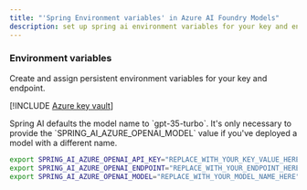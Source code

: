 ```yaml
---
title: "'Spring Environment variables' in Azure AI Foundry Models"
description: set up spring ai environment variables for your key and endpoint
---
```


### Environment variables

Create and assign persistent environment variables for your key and endpoint.

[!INCLUDE [Azure key vault](~/reusable-content/ce-skilling/azure/includes/ai-services/security/azure-key-vault)]

<Note>
Spring AI defaults the model name to `gpt-35-turbo`. It's only necessary to provide the `SPRING_AI_AZURE_OPENAI_MODEL` value if you've deployed a model with a different name.
</Note>

```bash
export SPRING_AI_AZURE_OPENAI_API_KEY="REPLACE_WITH_YOUR_KEY_VALUE_HERE"
export SPRING_AI_AZURE_OPENAI_ENDPOINT="REPLACE_WITH_YOUR_ENDPOINT_HERE"
export SPRING_AI_AZURE_OPENAI_MODEL="REPLACE_WITH_YOUR_MODEL_NAME_HERE"
```
